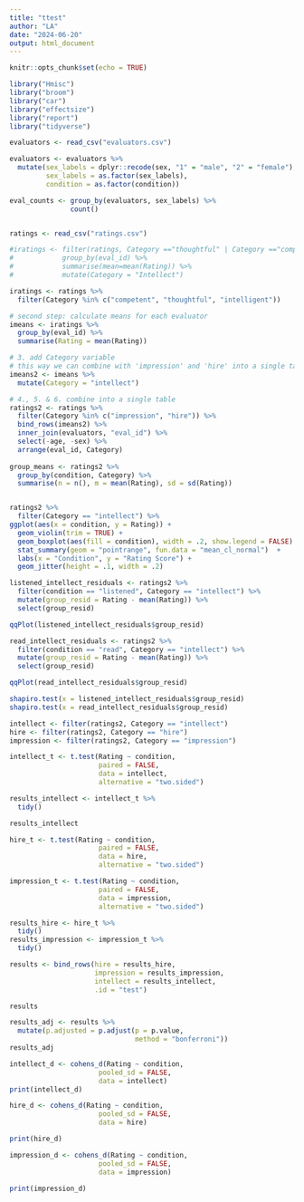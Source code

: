 ```yaml
---
title: "ttest"
author: "LA"
date: "2024-06-20"
output: html_document
---
```


```r
knitr::opts_chunk$set(echo = TRUE)
```

```r
library("Hmisc")
library("broom")
library("car")
library("effectsize")
library("report")
library("tidyverse")
```
```r
evaluators <- read_csv("evaluators.csv")

```

```r
evaluators <- evaluators %>%
  mutate(sex_labels = dplyr::recode(sex, "1" = "male", "2" = "female"),
         sex_labels = as.factor(sex_labels),
         condition = as.factor(condition))
```


```r
eval_counts <- group_by(evaluators, sex_labels) %>%
               count()



```


```r

ratings <- read_csv("ratings.csv")

#iratings <- filter(ratings, Category =="thoughtful" | Category =="competent" | Category =="intelligent") %>%
#            group_by(eval_id) %>%
#            summarise(mean=mean(Rating)) %>%
#            mutate(Category = "Intellect")

iratings <- ratings %>%
  filter(Category %in% c("competent", "thoughtful", "intelligent"))

# second step: calculate means for each evaluator
imeans <- iratings %>%
  group_by(eval_id) %>%
  summarise(Rating = mean(Rating))

# 3. add Category variable 
# this way we can combine with 'impression' and 'hire' into a single table, very useful!
imeans2 <- imeans %>%
  mutate(Category = "intellect")

# 4., 5. & 6. combine into a single table
ratings2 <- ratings %>%
  filter(Category %in% c("impression", "hire")) %>%
  bind_rows(imeans2) %>%
  inner_join(evaluators, "eval_id") %>%
  select(-age, -sex) %>%
  arrange(eval_id, Category)
  
group_means <- ratings2 %>%
  group_by(condition, Category) %>%
  summarise(n = n(), m = mean(Rating), sd = sd(Rating))



```

```r
ratings2 %>%
  filter(Category == "intellect") %>%
ggplot(aes(x = condition, y = Rating)) +
  geom_violin(trim = TRUE) +
  geom_boxplot(aes(fill = condition), width = .2, show.legend = FALSE) + 
  stat_summary(geom = "pointrange", fun.data = "mean_cl_normal")  +
  labs(x = "Condition", y = "Rating Score") +
  geom_jitter(height = .1, width = .2)
```

```r
listened_intellect_residuals <- ratings2 %>%
  filter(condition == "listened", Category == "intellect") %>%
  mutate(group_resid = Rating - mean(Rating)) %>%
  select(group_resid)

qqPlot(listened_intellect_residuals$group_resid)
```

```r
read_intellect_residuals <- ratings2 %>%
  filter(condition == "read", Category == "intellect") %>%
  mutate(group_resid = Rating - mean(Rating)) %>%
  select(group_resid)

qqPlot(read_intellect_residuals$group_resid)
```

```r
shapiro.test(x = listened_intellect_residuals$group_resid)
shapiro.test(x = read_intellect_residuals$group_resid)
```

```r
intellect <- filter(ratings2, Category == "intellect")
hire <- filter(ratings2, Category == "hire")
impression <- filter(ratings2, Category == "impression") 

intellect_t <- t.test(Rating ~ condition, 
                      paired = FALSE, 
                      data = intellect,
                      alternative = "two.sided")

results_intellect <- intellect_t %>%
  tidy()

results_intellect
```

```r
hire_t <- t.test(Rating ~ condition, 
                      paired = FALSE, 
                      data = hire,
                      alternative = "two.sided")

impression_t <- t.test(Rating ~ condition, 
                      paired = FALSE, 
                      data = impression,
                      alternative = "two.sided")
```

```r

results_hire <- hire_t %>%
  tidy()
results_impression <- impression_t %>%
  tidy()

```

```r
results <- bind_rows(hire = results_hire, 
                     impression = results_impression, 
                     intellect = results_intellect, 
                     .id = "test")

results
```

```r
results_adj <- results %>%
  mutate(p.adjusted = p.adjust(p = p.value, 
                               method = "bonferroni"))
results_adj
```
 
```r
intellect_d <- cohens_d(Rating ~ condition, 
                      pooled_sd = FALSE, 
                      data = intellect)
print(intellect_d)

hire_d <- cohens_d(Rating ~ condition, 
                      pooled_sd = FALSE, 
                      data = hire)

print(hire_d)

impression_d <- cohens_d(Rating ~ condition, 
                      pooled_sd = FALSE, 
                      data = impression)

print(impression_d)
```


